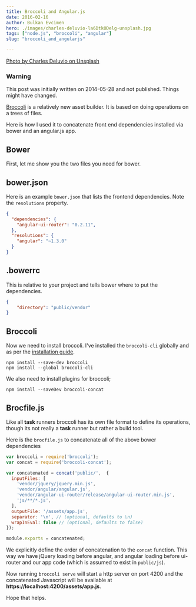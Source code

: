 ```yaml
---
title: Broccoli and Angular.js
date: 2016-02-16
author: Bulkan Evcimen
hero: ./images/charles-deluvio-la6DtkODelg-unsplash.jpg
tags: ["node.js", "broccoli", "angular"]
slug: "broccoli_and_angularjs"

---
```


[Photo by Charles Deluvio on Unsplash](https://unsplash.com/photos/la6DtkODelg)

### Warning

This post was initially written on 2014-05-28 and not published. Things might have changed.

[Broccoli](https://www.solitr.com/blog/2014/02/broccoli-first-release/) is a relatively new asset builder. It is based on doing operations
on a trees of files.

Here is how I used it to concatenate front end dependencies installed via
bower and an angular.js app.

## Bower

First, let me show you the two files you need for bower.

## bower.json

Here is an example `bower.json` that lists the frontend dependencies. Note the `resolutions` property.

```json
{
  "dependencies": {
    "angular-ui-router": "0.2.11",
  },
  "resolutions": {
    "angular": "~1.3.0"
  }
}
```

## .bowerrc

This is relative to your project and tells bower where to put the dependencies.

```json
{
    "directory": "public/vendor"
}
```

## Broccoli

Now we need to install broccoli. I've installed the `broccoli-cli` globally and as per the
[installation guide](https://github.com/broccolijs/broccoli#installation).

```shell
npm install --save-dev broccoli
npm install --global broccoli-cli
```

We also need to install plugins for broccoli;

```shell
npm install --saveDev broccoli-concat
```

## Brocfile.js

Like all __task__ runners broccoli has its own file format to define its operations, though
its not really a __task__ runner but rather a build tool.

Here is the `brocfile.js` to concatenate all of the above bower dependencies

```javascript
var broccoli = require('broccoli');
var concat = require('broccoli-concat');

var concatenated = concat('public/',  {
  inputFiles: [
    'vendor/jquery/jquery.min.js',
    'vendor/angular/angular.js',
    'vendor/angular-ui-router/release/angular-ui-router.min.js',
    'js/**/*.js',
  ],
  outputFile: '/assets/app.js',
  separator: '\n', // (optional, defaults to \n)
  wrapInEval: false // (optional, defaults to false)
});

module.exports = concatenated;
```

We explicitly define the order of concatenation to the `concat` function. This
way we have jQuery loading before angular, and angular loading before ui-router
and our app code (which is assumed to exist in `public/js`).

Now running `broccoli serve` will start a http server on port 4200 and the
concatenated Javascript will be available at __https://localhost:4200/assets/app.js__.

Hope that helps.
